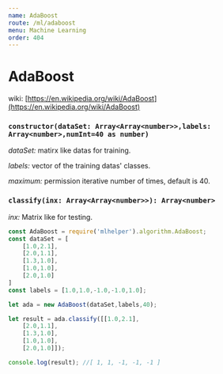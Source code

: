 ```yaml
---
name: AdaBoost
route: /ml/adaboost
menu: Machine Learning
order: 404
---
```




# AdaBoost
wiki: [https://en.wikipedia.org/wiki/AdaBoost](https://en.wikipedia.org/wiki/AdaBoost)
### `constructor(dataSet: Array<Array<number>>,labels: Array<number>,numInt=40 as number)`

*dataSet:* matirx like datas for training.

*labels:* vector of the training datas' classes.

*maximum:* permission iterative number of times, default is 40.

### `classify(inx: Array<Array<number>>): Array<number>`
*inx:* Matrix like for testing.

```js
const AdaBoost = require('mlhelper').algorithm.AdaBoost;
const dataSet = [
    [1.0,2.1],
    [2.0,1.1],
    [1.3,1.0],
    [1.0,1.0],
    [2.0,1.0]
]
const labels = [1.0,1.0,-1.0,-1.0,1.0];

let ada = new AdaBoost(dataSet,labels,40);

let result = ada.classify([[1.0,2.1],
    [2.0,1.1],
    [1.3,1.0],
    [1.0,1.0],
    [2.0,1.0]]);

console.log(result); //[ 1, 1, -1, -1, -1 ]
```